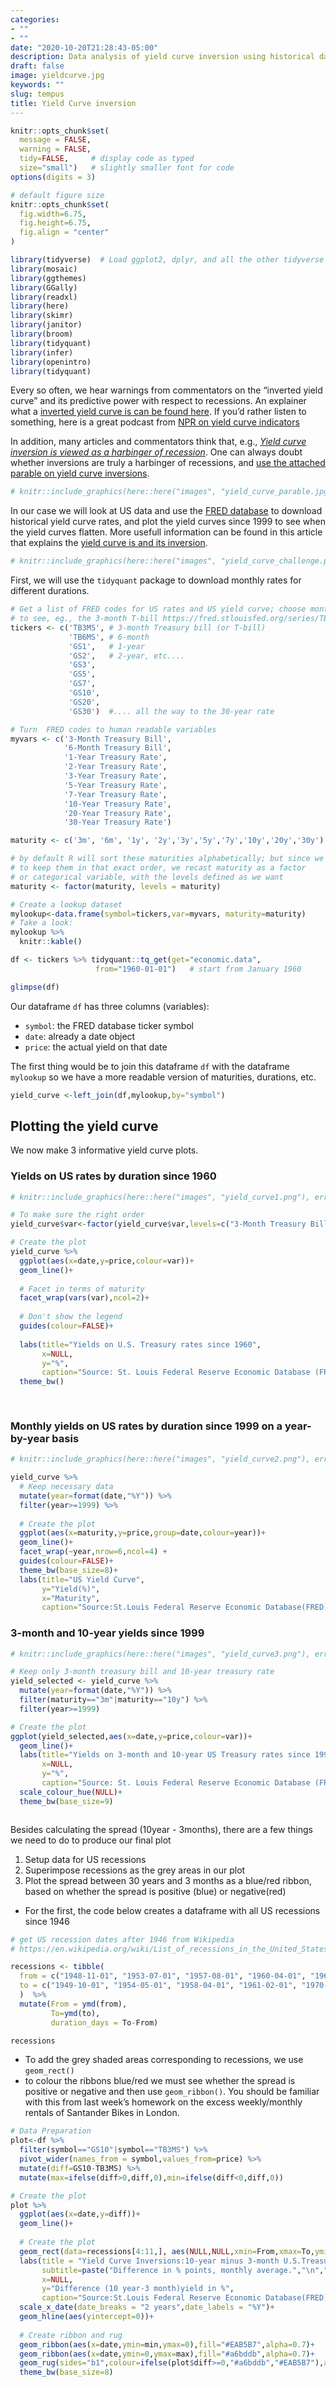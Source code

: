 ```yaml
---
categories:
- ""
- ""
date: "2020-10-20T21:28:43-05:00"
description: Data analysis of yield curve inversion using historical data
draft: false
image: yieldcurve.jpg
keywords: ""
slug: tempus
title: Yield Curve inversion
---
```


```r
knitr::opts_chunk$set(
  message = FALSE, 
  warning = FALSE, 
  tidy=FALSE,     # display code as typed
  size="small")   # slightly smaller font for code
options(digits = 3)

# default figure size
knitr::opts_chunk$set(
  fig.width=6.75, 
  fig.height=6.75,
  fig.align = "center"
)
```

```r
library(tidyverse)  # Load ggplot2, dplyr, and all the other tidyverse packages
library(mosaic)
library(ggthemes)
library(GGally)
library(readxl)
library(here)
library(skimr)
library(janitor)
library(broom)
library(tidyquant)
library(infer)
library(openintro)
library(tidyquant)
```


Every so often, we hear warnings from commentators on the "inverted yield curve" and its predictive power with respect to recessions. An explainer what a [inverted yield curve is can be found here](https://www.reuters.com/article/us-usa-economy-yieldcurve-explainer/explainer-what-is-an-inverted-yield-curve-idUSKBN1O50GA). If you'd rather listen to something, here is a great podcast from [NPR on yield curve indicators](https://www.podbean.com/media/share/dir-4zgj9-6aefd11)

In addition, many articles and commentators think that, e.g., [*Yield curve inversion is viewed as a harbinger of recession*](https://www.bloomberg.com/news/articles/2019-08-14/u-k-yield-curve-inverts-for-first-time-since-financial-crisis). One can always doubt whether inversions are truly a harbinger of recessions, and [use the attached parable on yield curve inversions](https://twitter.com/5_min_macro/status/1161627360946511873).


```r
# knitr::include_graphics(here::here("images", "yield_curve_parable.jpg"), error = FALSE)
```

In our case we will look at US data and use the [FRED database](https://fred.stlouisfed.org/) to download historical yield curve rates, and plot the yield curves since 1999 to see when the yield curves flatten. More usefull information can be found in this article that explains the [yield curve is and its inversion](https://fredblog.stlouisfed.org/2018/10/the-data-behind-the-fear-of-yield-curve-inversions/). 

```r
# knitr::include_graphics(here::here("images", "yield_curve_challenge.png"), error = FALSE)
```

First, we will use the `tidyquant` package to download monthly rates for different durations. 

```r
# Get a list of FRED codes for US rates and US yield curve; choose monthly frequency
# to see, eg., the 3-month T-bill https://fred.stlouisfed.org/series/TB3MS
tickers <- c('TB3MS', # 3-month Treasury bill (or T-bill)
             'TB6MS', # 6-month
             'GS1',   # 1-year
             'GS2',   # 2-year, etc....
             'GS3',
             'GS5',
             'GS7',
             'GS10',
             'GS20',
             'GS30')  #.... all the way to the 30-year rate

# Turn  FRED codes to human readable variables
myvars <- c('3-Month Treasury Bill',
            '6-Month Treasury Bill',
            '1-Year Treasury Rate',
            '2-Year Treasury Rate',
            '3-Year Treasury Rate',
            '5-Year Treasury Rate',
            '7-Year Treasury Rate',
            '10-Year Treasury Rate',
            '20-Year Treasury Rate',
            '30-Year Treasury Rate')

maturity <- c('3m', '6m', '1y', '2y','3y','5y','7y','10y','20y','30y')

# by default R will sort these maturities alphabetically; but since we want
# to keep them in that exact order, we recast maturity as a factor 
# or categorical variable, with the levels defined as we want
maturity <- factor(maturity, levels = maturity)

# Create a lookup dataset
mylookup<-data.frame(symbol=tickers,var=myvars, maturity=maturity)
# Take a look:
mylookup %>% 
  knitr::kable()

df <- tickers %>% tidyquant::tq_get(get="economic.data", 
                   from="1960-01-01")   # start from January 1960

glimpse(df)
```

Our dataframe `df` has three columns (variables):

- `symbol`: the FRED database ticker symbol
- `date`: already a date object
- `price`: the actual yield on that date

The first thing would be to join this dataframe `df` with the dataframe `mylookup` so we have a more readable version of maturities, durations, etc.


```r

yield_curve <-left_join(df,mylookup,by="symbol") 
```

## Plotting the yield curve

We now make 3 informative yield curve plots.

### Yields on US rates by duration since 1960

```r
# knitr::include_graphics(here::here("images", "yield_curve1.png"), error = FALSE)
```

```r

# To make sure the right order
yield_curve$var<-factor(yield_curve$var,levels=c("3-Month Treasury Bill","6-Month Treasury Bill","1-Year Treasury Rate","2-Year Treasury Rate","3-Year Treasury Rate","5-Year Treasury Rate","7-Year Treasury Rate","10-Year Treasury Rate","20-Year Treasury Rate","30-Year Treasury Rate"))

# Create the plot
yield_curve %>%
  ggplot(aes(x=date,y=price,colour=var))+
  geom_line()+
  
  # Facet in terms of maturity
  facet_wrap(vars(var),ncol=2)+
  
  # Don't show the legend
  guides(colour=FALSE)+
  
  labs(title="Yields on U.S. Treasury rates since 1960",
       x=NULL,
       y="%",
       caption="Source: St. Louis Federal Reserve Economic Database (FRED)")+
  theme_bw()
  
  
```



### Monthly yields on US rates by duration since 1999 on a year-by-year basis


```r
# knitr::include_graphics(here::here("images", "yield_curve2.png"), error = FALSE)
```

```r

yield_curve %>%
  # Keep necessary data
  mutate(year=format(date,"%Y")) %>%
  filter(year>=1999) %>%
  
  # Create the plot
  ggplot(aes(x=maturity,y=price,group=date,colour=year))+
  geom_line()+
  facet_wrap(~year,nrow=6,ncol=4) +
  guides(colour=FALSE)+
  theme_bw(base_size=8)+
  labs(title="US Yield Curve",
       y="Yield(%)",
       x="Maturity",
       caption="Source:St.Louis Federal Reserve Economic Database(FRED)")
```


### 3-month and 10-year yields since 1999

```r
# knitr::include_graphics(here::here("images", "yield_curve3.png"), error = FALSE)
```

```r

# Keep only 3-month treasury bill and 10-year treasury rate
yield_selected <- yield_curve %>%
  mutate(year=format(date,"%Y")) %>%
  filter(maturity=="3m"|maturity=="10y") %>%
  filter(year>=1999)

# Create the plot
ggplot(yield_selected,aes(x=date,y=price,colour=var))+
  geom_line()+
  labs(title="Yields on 3-month and 10-year US Treasury rates since 1999",
       x=NULL,
       y="%",
       caption="Source: St. Louis Federal Reserve Economic Database (FRED)")+
  scale_colour_hue(NULL)+
  theme_bw(base_size=9)



```


Besides calculating the spread (10year - 3months), there are a few things we need to do to produce our final plot

1. Setup data for US recessions 
1. Superimpose recessions as the grey areas in our plot
1. Plot the spread between 30 years and 3 months as a blue/red ribbon, based on whether the spread is positive (blue) or negative(red)


- For the first, the code below creates a dataframe with all US recessions since 1946

```r

# get US recession dates after 1946 from Wikipedia 
# https://en.wikipedia.org/wiki/List_of_recessions_in_the_United_States

recessions <- tibble(
  from = c("1948-11-01", "1953-07-01", "1957-08-01", "1960-04-01", "1969-12-01", "1973-11-01", "1980-01-01","1981-07-01", "1990-07-01", "2001-03-01", "2007-12-01"),  
  to = c("1949-10-01", "1954-05-01", "1958-04-01", "1961-02-01", "1970-11-01", "1975-03-01", "1980-07-01", "1982-11-01", "1991-03-01", "2001-11-01", "2009-06-01") 
  )  %>% 
  mutate(From = ymd(from), 
         To=ymd(to),
         duration_days = To-From)

recessions
```

- To add the grey shaded areas corresponding to recessions, we use `geom_rect()`
- to colour the ribbons blue/red we must see whether the spread is positive or negative and then use `geom_ribbon()`. You should be familiar with this from last week's homework on the excess weekly/monthly rentals of Santander Bikes in London.

```r

# Data Preparation
plot<-df %>% 
  filter(symbol=="GS10"|symbol=="TB3MS") %>% 
  pivot_wider(names_from = symbol,values_from=price) %>% 
  mutate(diff=GS10-TB3MS) %>% 
  mutate(max=ifelse(diff>0,diff,0),min=ifelse(diff<0,diff,0)) 

# Create the plot
plot %>% 
  ggplot(aes(x=date,y=diff))+
  geom_line()+
  
  # Create the plot
  geom_rect(data=recessions[4:11,], aes(NULL,NULL,xmin=From,xmax=To,ymin=-Inf,ymax=Inf),fill='grey',colour='grey',alpha=0.7)+
  labs(title = "Yield Curve Inversions:10-year minus 3-month U.S.Treasury rates",
       subtitle=paste("Difference in % points, monthly average.","\n","Shaded areas correspond to rescessions"),
       x=NULL,
       y="Difference (10 year-3 month)yield in %",
       caption="Source:St.Louis Federal Reserve Economic Database(FRED)")+
  scale_x_date(date_breaks = "2 years",date_labels = "%Y")+
  geom_hline(aes(yintercept=0))+
  
  # Create ribbon and rug
  geom_ribbon(aes(x=date,ymin=min,ymax=0),fill="#EAB5B7",alpha=0.7)+
  geom_ribbon(aes(x=date,ymin=0,ymax=max),fill="#a6bddb",alpha=0.7)+
  geom_rug(sides="b1",colour=ifelse(plot$diff>=0,"#a6bddb","#EAB5B7"),alpha=0.7)+
  theme_bw(base_size=8)
  
```
